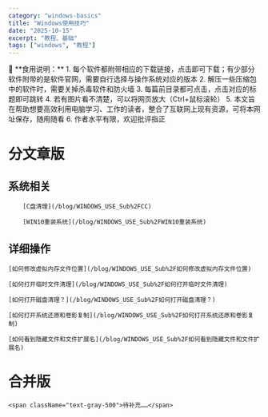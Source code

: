 ```yaml
---
category: "windows-basics"
title: "Windows使用技巧"
date: "2025-10-15"
excerpt: "教程、基础"
tags: ["windows", "教程"]
---
```


<div className="highlight-blue">
🔹 **食用说明：**
1. 每个软件都附带相应的下载链接，点击即可下载；有少部分软件附带的是软件官网，需要自行选择与操作系统对应的版本
2. 解压一些压缩包中的软件时，需要关掉杀毒软件和防火墙
3. 每篇前目录都可点击，点击对应的标题即可跳转
4. 若有图片看不清楚，可以将网页放大（Ctrl+鼠标滚轮）
5. 本文旨在帮助想要高效利用电脑学习、工作的读者，整合了互联网上现有资源，可将本网址保存，随用随看
6. 作者水平有限，欢迎批评指正
</div>

# 分文章版

## **系统相关**

        [C盘清理](/blog/WINDOWS_USE_Sub%2FCC)

        [WIN10重装系统](/blog/WINDOWS_USE_Sub%2FWIN10重装系统)

## **详细操作**

    [如何修改虚拟内存文件位置](/blog/WINDOWS_USE_Sub%2F如何修改虚拟内存文件位置)

    [如何打开临时文件清理](/blog/WINDOWS_USE_Sub%2F如何打开临时文件清理)

    [如何打开磁盘清理？](/blog/WINDOWS_USE_Sub%2F如何打开磁盘清理？)

    [如何打开系统还原和卷影复制](/blog/WINDOWS_USE_Sub%2F如何打开系统还原和卷影复制)

    [如何看到隐藏文件和文件扩展名](/blog/WINDOWS_USE_Sub%2F如何看到隐藏文件和文件扩展名)


# 合并版

    <span className="text-gray-500">待补充……</span>

